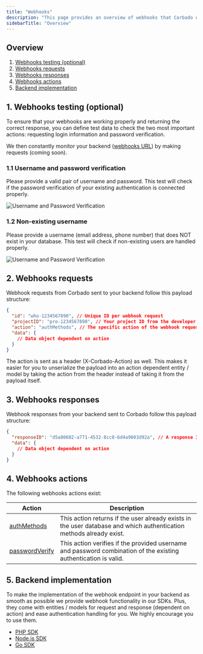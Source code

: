 ```yaml
---
title: "Webhooks"
description: "This page provides an overview of webhooks that Corbado uses to talk to your system and existing user base."
sidebarTitle: "Overview"
---
```


## Overview

1. [Webhooks testing (optional)](#1-webhooks-testing-optional)
2. [Webhooks requests](#2-webhooks-requests)
3. [Webhooks responses](#3-webhooks-responses)
4. [Webhooks actions](#4-webhooks-actions)
5. [Backend implementation](#5-backend-implementation)

## 1. Webhooks testing (optional)

To ensure that your webhooks are working properly and returning the correct response, you can define test data to check the two most important actions: requesting login information and password verification.

We then constantly monitor your backend ([webhooks URL](/helpful-guides/url-overview#6-webhooks-url)) by making requests (coming soon).

### 1.1 Username and password verification

Please provide a valid pair of username and password. This test will check if the password verification of your existing authentication is connected properly.

![Username and Password Verification](/images/products/corbado-connect/connect-via-webhooks/username-password-verification.webp)

### 1.2 Non-existing username

Please provide a username (email address, phone number) that does NOT exist in your database. This test will check if non-existing users are handled properly.

![Username and Password Verification](/images/products/corbado-connect/connect-via-webhooks/non-existing-username.webp)

## 2. Webhooks requests

Webhook requests from Corbado sent to your backend follow this payload structure:

```json
{
  "id": "who-1234567890", // Unique ID per webhook request
  "projectID": "pro-1234567890", // Your project ID from the developer panel
  "action": "authMethods", // The specific action of the webhook request, see table belowf
  "data": {
    // Data object dependent on action
  }
}
```

The action is sent as a header (X-Corbado-Action) as well. This makes it easier for you to unserialize the payload into an action dependent entity / model by taking the action from the header instead of taking it from the payload itself.

## 3. Webhooks responses

Webhook responses from your backend sent to Corbado follow this payload structure:

```json
{
  "responseID": "d5a80602-a771-4532-8cc8-6d4a9003d92a", // A response ID you can set in your backend for debugging
  "data": {
    // Data object dependent on action
  }
}
```

## 4. Webhooks actions

The following webhooks actions exist:

| Action                                                                                          | Description                                                                                                         |
| ----------------------------------------------------------------------------------------------- | ------------------------------------------------------------------------------------------------------------------- |
| [authMethods](/products/corbado-connect/connect-via-webhooks/webhooks/action-authmethods)       | This action returns if the user already exists in the user database and which authentication methods already exist. |
| [passwordVerify](/products/corbado-connect/connect-via-webhooks/webhooks/action-passwordverify) | This action verifies if the provided username and password combination of the existing authentication is valid.     |

## 5. Backend implementation

To make the implementation of the webhook endpoint in your backend as smooth as possible we provide webhook functionality in our SDKs. Plus, they come with entities / models for request and response (dependent on action) and ease authentication handling for you. We highly encourage you to use them.

- [PHP SDK](/backend-integration/php-sdk)
- [Node.js SDK](/backend-integration/node-js-sdk)
- [Go SDK](/backend-integration/go-sdk)
